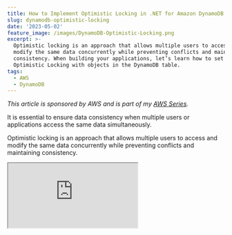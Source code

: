 ```yaml
---
title: How to Implement Optimistic Locking in .NET for Amazon DynamoDB
slug: dynamodb-optimistic-locking
date: '2023-05-02'
feature_image: /images/DynamoDB-Optimistic-Locking.png
excerpt: >-
  Optimistic locking is an approach that allows multiple users to access and
  modify the same data concurrently while preventing conflicts and maintaining
  consistency. When building your applications, let’s learn how to set up
  Optimistic Locking with objects in the DynamoDB table.
tags:
  - AWS
  - DynamoDB
---
```

_This article is sponsored by AWS and is part of my_ [_AWS Series_](/tag/aws/)_._

It is essential to ensure data consistency when multiple users or applications access the same data simultaneously.

Optimistic locking is an approach that allows multiple users to access and modify the same data concurrently while preventing conflicts and maintaining consistency.

<iframe src="https://www.youtube.com/embed/k5eMcb0-nsI?feature=oembed" />

In this post, let’s learn how to set up Optimistic Locking with objects in the DynamoDB table when building your applications.

I will be using the .NET programming language for the application code.

## Optimistic Locking

> _Optimistic locking_ is a strategy to ensure that the client-side item that you are updating (or deleting) is the same as the item in the data store.

Using this, your database writes are protected from being overwritten by the writes of others and the other way around.

In optimistic locking, a piece of data is assigned a version number or timestamp. Before making changes to that data, the user checks the version number or timestamp to ensure that another user has not modified it since they last accessed it.

For example, Let’s say you retrieve an item from the database table and display it on a UI form where User 1 is working on it, modifying it, and making some changes. During time another User, User2, comes along and retrieves the same item on his machine and makes an update.

When User 1 saves the data, it might accidentally overwrite the changes User 2 made. So when User 1 makes the update, it should fail and force them to get the latest data along with changes User 2 made and then reapply these changes to the new version of the object.

## Amazon DynamoDB Optimistic Locking

Condition Expressions allow us to achieve optimistic locking when working with DynamoDB tables.

Conditional writes using `ConditionExpressions` enable us to write data to a table only if specific conditions are met, such as if a particular attribute has an exact value, or the item's version number matches a certain value.

To use conditional writes for optimistic locking in DynamoDB, you can follow these steps:

1.  Add a version number attribute to your table. This attribute will be used to track the version of each item in the table.
2.  When a user wants to update an item, retrieve the item from the table along with its version number.
3.  Modify the item and increment the version number.
4.  When writing the item back into DynamoDB, specify a `ConditionExpression` to check the Version number attribute in the table matches the version number retrieved in step 2. If the condition is not met, the update will not be applied, and the user can be notified to refresh the data and try again.

## .NET and DynamoDB Optimistic Locking

When using the Object persistence model, which is the high-level API using the `DynamoDBContext` in the .NET SDK, Optimistic Locking support is available out of the box.

To use this feature, all you need to do is add a new property and assign the `DynamoDBVersion` attribute to, in the .NET class representing the DynamoDB table object.

```csharp
public class WeatherForecast
{
    public string CityName { get; set; }
    public DateTime Date { get; set; }
    public int TemperatureC { get; set; }
    public int TemperatureF => 32 + (int)(TemperatureC / 0.5556);
    public string? Summary { get; set; }

    [DynamoDBVersion]
    public int? Version { get; set; }
}

```

When you first save the object, `DynamoDBContext` assigns a version number and increments this value each time you update the item. It also automatically adds the `ConditionExpression` check when saving the item to ensure optimistic concurrency.

In the sample above, since the Version property is an integer, `DynamoDBContext` assigns a value of 0 when saving the item using the context for the first time. It automatically increments the value each time it saves and adds the `ConditionExpression` to ensure the value is equal to the one before incrementing.

### Disabling or Skipping Optimistic Locking Checks

To disable Optimistic Locking checking when using `DynamoDBContext` along with Version tags, you can pass the `SkipVersionCheck` flag as true.

```csharp
[HttpPost("post-skip-versioning")]
public async Task PostSkipVersion(WeatherForecast data)
{
    data.Date = data.Date.Date;
    await _dynamoDbContext.SaveAsync(
        data,
        new DynamoDBOperationConfig()
        {
            SkipVersionCheck = true
        });
}
```

As shown above, this is done as part of the `DynamoDBOperationConfig` object, that's passed as an optional parameter along with the `SaveAsync` call on `DynamoDBContext`.

You can also set this property at the DynamoDBContext level, which applies to all calls using the context instance.

### Optimistic Locking and Deleting Items

The `Delete` method on `DynamoDBContext` has two overloads

-   Takes just the key values → Hash and Range key
-   Takes the whole item to delete.

When using the overload that takes only the keys, it does not know anything about the version and ignores it when deleting the object.

When passing the whole item to the Delete function, the operation succeeds only if the version number matches the server.

## .NET AmazonDynamoDBClient and Optimistic Locking

When using the Low-level API, `AmazonDynamoDBClient`, to interact with DynamoDB, we can explicitly add `ConditionExpression` to achieve Optimistic Locking.

If you are new to condition Expressions, check out my blog post and the associated video in the link below.

<BlogLink
  href="/blog/dynamodb-condition-expressions-dotnet/"
  title="How to Ensure Data Consistency with DynamoDB Condition Expressions From .NET Applications"
  description="Condition Expressions allow specifying constraints when writing data to an Amazon DynamoDB table. It allows you to specify a Boolean expression that must be true for the operation to proceed. Let’s learn from Condition Expressions and how to use it from .NET"
  authorImage="/images/logo-512x512-24.png"
  authorName="Rahul Nath"
  authorTitle="Rahul Pulikkot Nath"
  featureImage="/images/DynamoDB-Condition-Expressions.png"
/>

Below is an example `UpdateItemRequest` which sets the `ConditionExpression` that checks the version number on the DynamoDB server item is the same as that when we retrieved the item for the update.

```csharp
var updateItemRequest = new UpdateItemRequest
{
    TableName = "TableName",
    Key = new Dictionary<string, AttributeValue>
    {
        { "id", new AttributeValue { S = "Id" } }
    },
    UpdateExpression = "set #myAttr = :newValue, #version = :newVersion",
    ConditionExpression = "#version = :oldVersion",
    ExpressionAttributeNames = new Dictionary<string, string>
    {
        { "#myAttr", "myAttribute" },
        { "#version", "version" }
    },
    ExpressionAttributeValues = new Dictionary<string, AttributeValue>
    {
        { ":newValue", new AttributeValue { S = item.MyAttribute } },
        { ":oldVersion", new AttributeValue { N = version.ToString() } },
        { ":newVersion", new AttributeValue { N = item.Version.ToString() } }
    }
};
```

If the versions match, our update goes through and also sets the new version number. Any other user/application updating the item must retrieve the item/version number before making an update.
